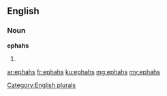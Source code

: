 ==English==

===Noun===
'''ephahs'''

# {{plural of|[[ephah]]}}

[[Category:English plurals]]

[[ar:ephahs]]
[[fr:ephahs]]
[[ku:ephahs]]
[[mg:ephahs]]
[[my:ephahs]]